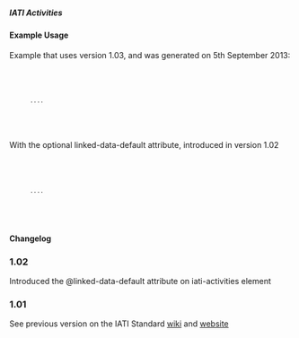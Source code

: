 ===== IATI Activities ===== 
{{for revison 1.02}}
==== Example Usage ====
Example that uses version 1.03, and was generated on 5th September 2013:
<code xml>
    <iati-activities version="1.03" generated-datetime="2013-09-05T00:00:00">
       ....
    </iati-activities>
</code>

With the optional linked-data-default attribute, introduced in version 1.02
<code xml>
    <iati-activities version="1.02" generated-datetime="2013-09-05T00:00:00" linked-data-default="">
       ....
    </iati-activities>
</code>


==== Changelog ====
===1.02===
Introduced the @linked-data-default attribute on iati-activities element
===1.01===
See previous version on the IATI Standard [[http://wiki.iatistandard.org/standard/documentation/1.0/iati-activities | wiki]] and [[http://iatistandard.org/101/activities-standard/container-elements/file-header/ | website]]